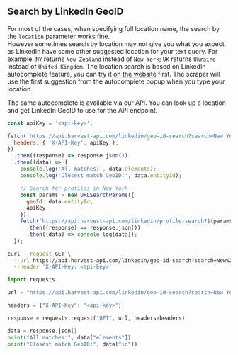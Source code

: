 ## Search by LinkedIn GeoID

For most of the cases, when specifying full location name, the search by the `location` parameter works fine.  
However sometimes search by location may not give you what you expect, as LinkedIn have some other suggested location for your text query.
For example, `NY` returns `New Zealand` instead of `New York`; `UK` returns `Ukraine` instead of `United Kingdom`.
The location search is based on LinkedIn autocomplete feature, you can try it [on the website](https://www.linkedin.com/search/results/people/?geoUrn=%5B%22103644278%22%5D) first.
The scraper will use the first suggestion from the autocomplete popup when you type your location.

The same autocomplete is available via our API. You can look up a location and get LinkedIn GeoID to use for the API endpoint.

<CodeGroup>

```javascript JavaScript
const apiKey = '<api-key>';

fetch(`https://api.harvest-api.com/linkedin/geo-id-search?search=New York`, {
  headers: { 'X-API-Key': apiKey },
})
  .then((response) => response.json())
  .then((data) => {
    console.log('All matches:', data.elements);
    console.log('Closest match GeoID:', data.entityId);

    // Search for profiles in New York
    const params = new URLSearchParams({
      geoId: data.entityId,
      apiKey,
    });
    fetch(`https://api.harvest-api.com/linkedin/profile-search?${params.toString()}`)
      .then((response) => response.json())
      .then((data) => console.log(data));
  });
```

```bash cURL
curl --request GET \
  --url https://api.harvest-api.com/linkedin/geo-id-search?search=New%20York \
  --header 'X-API-Key: <api-key>'
```

```python Python
import requests

url = "https://api.harvest-api.com/linkedin/geo-id-search?search=New York"

headers = {"X-API-Key": "<api-key>"}

response = requests.request("GET", url, headers=headers)

data = response.json()
print("All matches:", data["elements"])
print("Closest match GeoID:", data["id"])
```

</CodeGroup>
